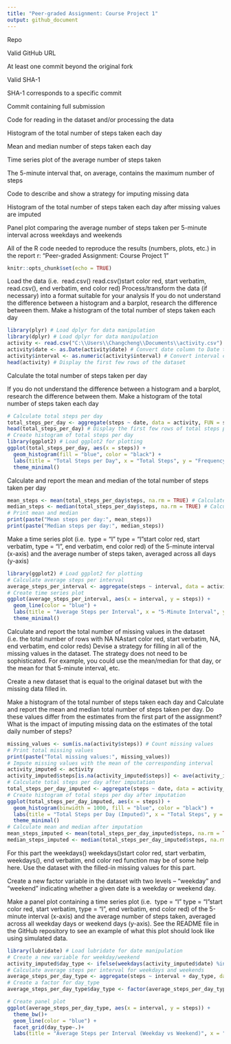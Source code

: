 ---
title: "Peer-graded Assignment: Course Project 1"
output: github_document
---
Repo

Valid GitHub URL 

At least one commit beyond the original fork

Valid SHA-1

SHA-1 corresponds to a specific commit

Commit containing full submission

Code for reading in the dataset and/or processing the data

Histogram of the total number of steps taken each day

Mean and median number of steps taken each day

Time series plot of the average number of steps taken

The 5-minute interval that, on average, contains the maximum number of steps

Code to describe and show a strategy for imputing missing data

Histogram of the total number of steps taken each day after missing values are imputed

Panel plot comparing the average number of steps taken per 5-minute interval across weekdays and weekends

All of the R code needed to reproduce the results (numbers, plots, etc.) in the report
r: "Peer-graded Assignment: Course Project 1"

```{r setup, include=FALSE}
knitr::opts_chunk$set(echo = TRUE)
```

Load the data (i.e. 
read.csv()
read.csv()start color red, start verbatim, read.csv(), end verbatim, end color red)
Process/transform the data (if necessary) into a format suitable for your analysis
If you do not understand the difference between a histogram and a barplot, research the difference between them. Make a histogram of the total number of steps taken each day
```{r}
library(plyr) # Load dplyr for data manipulation
library(dplyr) # Load dplyr for data manipulation
activity <- read.csv("C:\\Users\\Changcheng\\Documents\\activity.csv")  # Read the dataset
activity$date <- as.Date(activity$date) # Convert date column to Date type
activity$interval <- as.numeric(activity$interval) # Convert interval column to numeric
head(activity) # Display the first few rows of the dataset
```

Calculate the total number of steps taken per day

If you do not understand the difference between a histogram and a barplot, research the difference between them. Make a histogram of the total number of steps taken each day

```{r}
# Calculate total steps per day
total_steps_per_day <- aggregate(steps ~ date, data = activity, FUN = sum, na.rm = TRUE)
head(total_steps_per_day) # Display the first few rows of total steps per day)
# Create histogram of total steps per day
library(ggplot2) # Load ggplot2 for plotting
ggplot(total_steps_per_day, aes(x = steps)) +
  geom_histogram(fill = "blue", color = "black") +
  labs(title = "Total Steps per Day", x = "Total Steps", y = "Frequency") +
  theme_minimal() 

```

Calculate and report the mean and median of the total number of steps taken per day
```{r}
mean_steps <- mean(total_steps_per_day$steps, na.rm = TRUE) # Calculate mean
median_steps <- median(total_steps_per_day$steps, na.rm = TRUE) # Calculate median
# Print mean and median
print(paste("Mean steps per day:", mean_steps))
print(paste("Median steps per day:", median_steps))
```

Make a time series plot (i.e. 
type = "l"
type = "l"start color red, start verbatim, type = "l", end verbatim, end color red) of the 5-minute interval (x-axis) and the average number of steps taken, averaged across all days (y-axis)

```{r}
library(ggplot2) # Load ggplot2 for plotting
# Calculate average steps per interval
average_steps_per_interval <- aggregate(steps ~ interval, data = activity, FUN = mean, na.rm = TRUE)
# Create time series plot
ggplot(average_steps_per_interval, aes(x = interval, y = steps)) +
  geom_line(color = "blue") +
  labs(title = "Average Steps per Interval", x = "5-Minute Interval", y = "Average Steps") +
  theme_minimal()
```
Calculate and report the total number of missing values in the dataset (i.e. the total number of rows with 
NA
NAstart color red, start verbatim, NA, end verbatim, end color reds)
Devise a strategy for filling in all of the missing values in the dataset. The strategy does not need to be sophisticated. For example, you could use the mean/median for that day, or the mean for that 5-minute interval, etc.

Create a new dataset that is equal to the original dataset but with the missing data filled in.

Make a histogram of the total number of steps taken each day and Calculate and report the mean and median total number of steps taken per day. Do these values differ from the estimates from the first part of the assignment? What is the impact of imputing missing data on the estimates of the total daily number of steps?

```{r}
missing_values <- sum(is.na(activity$steps)) # Count missing values
# Print total missing values
print(paste("Total missing values:", missing_values))
# Impute missing values with the mean of the corresponding interval
activity_imputed <- activity
activity_imputed$steps[is.na(activity_imputed$steps)] <- ave(activity_imputed$steps, activity_imputed$interval, FUN = function(x) mean(x, na.rm = TRUE))
# Calculate total steps per day after imputation
total_steps_per_day_imputed <- aggregate(steps ~ date, data = activity_imputed, FUN = sum)
# Create histogram of total steps per day after imputation
ggplot(total_steps_per_day_imputed, aes(x = steps)) +
  geom_histogram(binwidth = 1000, fill = "blue", color = "black") +
  labs(title = "Total Steps per Day (Imputed)", x = "Total Steps", y = "Frequency") +
  theme_minimal()
# Calculate mean and median after imputation
mean_steps_imputed <- mean(total_steps_per_day_imputed$steps, na.rm = TRUE) # Calculate mean
median_steps_imputed <- median(total_steps_per_day_imputed$steps, na.rm = TRUE) # Calculate median
```

For this part the 
weekdays()
weekdays()start color red, start verbatim, weekdays(), end verbatim, end color red function may be of some help here. Use the dataset with the filled-in missing values for this part.

Create a new factor variable in the dataset with two levels – “weekday” and “weekend” indicating whether a given date is a weekday or weekend day.

Make a panel plot containing a time series plot (i.e. 
type = "l"
type = "l"start color red, start verbatim, type = "l", end verbatim, end color red) of the 5-minute interval (x-axis) and the average number of steps taken, averaged across all weekday days or weekend days (y-axis). See the README file in the GitHub repository to see an example of what this plot should look like using simulated data.
```{r}
library(lubridate) # Load lubridate for date manipulation
# Create a new variable for weekday/weekend
activity_imputed$day_type <- ifelse(weekdays(activity_imputed$date) %in% c("Saturday", "Sunday"), "weekend", "weekday")
# Calculate average steps per interval for weekdays and weekends
average_steps_per_day_type <- aggregate(steps ~ interval + day_type, data = activity_imputed, FUN = mean)
# Create a factor for day_type
average_steps_per_day_type$day_type <- factor(average_steps_per_day_type$day_type, levels = c("weekday", "weekend"))

# Create panel plot
ggplot(average_steps_per_day_type, aes(x = interval, y = steps)) +
  theme_bw()+
  geom_line(color = "blue") +
  facet_grid(day_type~.)+
  labs(title = "Average Steps per Interval (Weekday vs Weekend)", x = "5-Minute Interval", y = "Average Steps")
```


